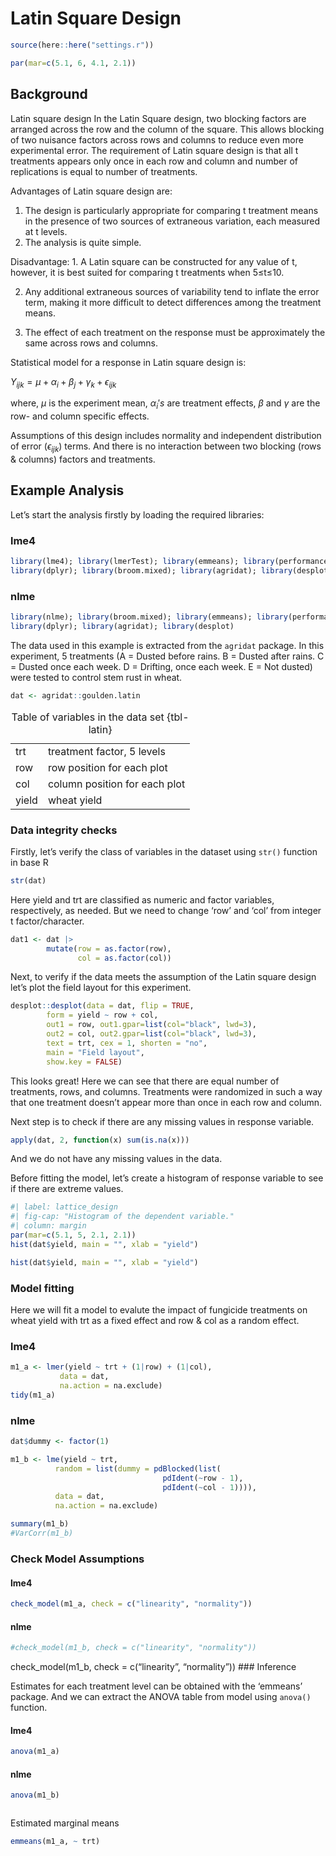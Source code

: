 # Latin Square Design

```r
source(here::here("settings.r"))

par(mar=c(5.1, 6, 4.1, 2.1))
```

## Background

Latin square design In the Latin Square design, two blocking factors are arranged across the row and the column of the square. This allows blocking of two nuisance factors across rows and columns to reduce even more experimental error. The requirement of Latin square design is that all t treatments appears only once in each row and column and number of replications is equal to number of treatments.

Advantages of Latin square design are:

1.  The design is particularly appropriate for comparing t treatment means in the presence of two sources of extraneous variation, each measured at t levels.
2.  The analysis is quite simple.

Disadvantage: 1. A Latin square can be constructed for any value of t, however, it is best suited for comparing t treatments when 5≤t≤10.

2.  Any additional extraneous sources of variability tend to inflate the error term, making it more difficult to detect differences among the treatment means.

3.  The effect of each treatment on the response must be approximately the same across rows and columns.

Statistical model for a response in Latin square design is:

$Y_{ijk} = \mu + \alpha_i + \beta_j +  \gamma_k + \epsilon_{ijk}$

where, $\mu$ is the experiment mean, $\alpha_i's$ are treatment effects, $\beta$ and $\gamma$ are the row- and column specific effects.

Assumptions of this design includes normality and independent distribution of error ($\epsilon_{ijk}$) terms. And there is no interaction between two blocking (rows & columns) factors and treatments.

## Example Analysis

Let's start the analysis firstly by loading the required libraries:

::: panel-tabset
### lme4

```r
library(lme4); library(lmerTest); library(emmeans); library(performance)
library(dplyr); library(broom.mixed); library(agridat); library(desplot)
```

### nlme

```r
library(nlme); library(broom.mixed); library(emmeans); library(performance)
library(dplyr); library(agridat); library(desplot)
```
:::

The data used in this example is extracted from the `agridat` package. In this experiment, 5 treatments (A = Dusted before rains. B = Dusted after rains. C = Dusted once each week. D = Drifting, once each week. E = Not dusted) were tested to control stem rust in wheat.

```r
dat <- agridat::goulden.latin
```

|       |                               |
|-------|-------------------------------|
| trt   | treatment factor, 5 levels    |
| row   | row position for each plot    |
| col   | column position for each plot |
| yield | wheat yield                   |

: Table of variables in the data set {tbl-latin}

### Data integrity checks
Firstly, let's verify the class of variables in the dataset using `str()` function in base R
```r
str(dat)
```
Here yield and trt are classified as numeric and factor variables, respectively, as needed. But we need to change 'row' and 'col' from integer t factor/character.

```r
dat1 <- dat |> 
        mutate(row = as.factor(row),
               col = as.factor(col))
```

Next, to verify if the data meets the assumption of the Latin square design let's plot the field layout for this experiment. 
```r
desplot::desplot(data = dat, flip = TRUE,
        form = yield ~ row + col, 
        out1 = row, out1.gpar=list(col="black", lwd=3),
        out2 = col, out2.gpar=list(col="black", lwd=3),
        text = trt, cex = 1, shorten = "no",
        main = "Field layout", 
        show.key = FALSE)

```

This looks great! Here we can see that there are equal number of treatments, rows, and columns. Treatments were randomized in such a way that one treatment doesn't appear more than once in each row and column. 


Next step is to check if there are any missing values in response variable.
```r
apply(dat, 2, function(x) sum(is.na(x)))
```
And we do not have any missing values in the data.

Before fitting the model, let's create a histogram of response variable to see if there are extreme values.
```r
#| label: lattice_design
#| fig-cap: "Histogram of the dependent variable."
#| column: margin
par(mar=c(5.1, 5, 2.1, 2.1))
hist(dat$yield, main = "", xlab = "yield")
```

```r
hist(dat$yield, main = "", xlab = "yield")
```


### Model fitting
Here we will fit a model to evalute the impact of fungicide treatments on wheat yield with trt as a fixed effect and row & col as a random effect.

::: panel-tabset
### lme4

```r
m1_a <- lmer(yield ~ trt + (1|row) + (1|col),
           data = dat,
           na.action = na.exclude)
tidy(m1_a) 
```

### nlme
```r
dat$dummy <- factor(1)

m1_b <- lme(yield ~ trt,
          random = list(dummy = pdBlocked(list(
                                  pdIdent(~row - 1),
                                  pdIdent(~col - 1)))),
          data = dat, 
          na.action = na.exclude)

summary(m1_b)
#VarCorr(m1_b)
```
:::

### Check Model Assumptions

::: panel-tabset
#### lme4
```r
check_model(m1_a, check = c("linearity", "normality"))
```

#### nlme
```r
#check_model(m1_b, check = c("linearity", "normality"))
```
:::


check_model(m1_b, check = c("linearity", "normality"))
### Inference

Estimates for each treatment level can be obtained with the 'emmeans' package. And we can extract the ANOVA table from model using `anova()` function.

::: panel-tabset
#### lme4
```r
anova(m1_a)
```

#### nlme
```r
anova(m1_b)
```
:::

```r

```

Estimated marginal means

```r
emmeans(m1_a, ~ trt)
```
